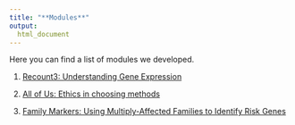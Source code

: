 ```yaml
---
title: "**Modules**"
output:
  html_document
---
```


Here you can find a list of modules we developed.

1. [Recount3: Understanding Gene Expression](module/Recount3.html)

2. [All of Us: Ethics in choosing methods](module/AOU_methods.html)

3. [Family Markers: Using Multiply-Affected Families to Identify Risk Genes](module/family_markers.html)
